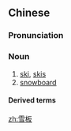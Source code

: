 ==Chinese==
{{zh-forms}}

===Pronunciation===
{{zh-pron
|m=xuěbǎn
|cat=n
}}

===Noun===
{{zh-noun}}

# [[ski]], [[skis]]
# [[snowboard]]

====Derived terms====
{{zh-der|滑雪板}}

{{zh-cat|Sports}}

[[zh:雪板]]